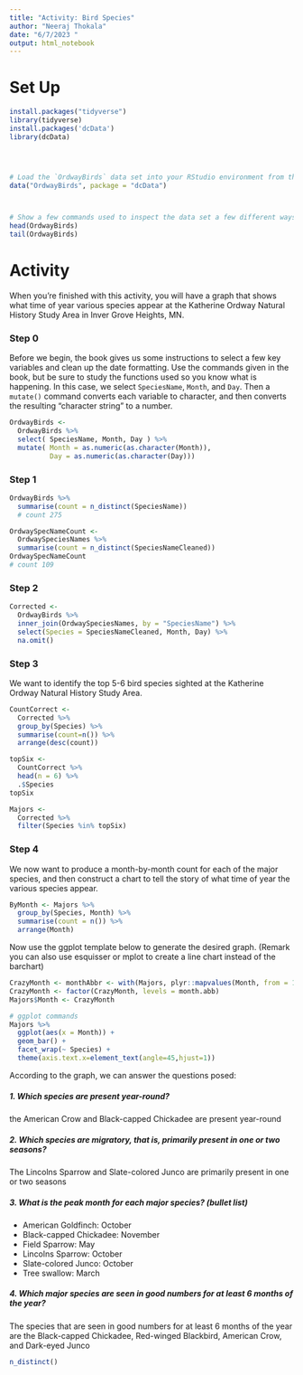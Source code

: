 ```yaml
---
title: "Activity: Bird Species"
author: "Neeraj Thokala"
date: "6/7/2023 "
output: html_notebook
---
```



# Set Up

```r
install.packages("tidyverse")
library(tidyverse)
install.packages('dcData')
library(dcData)




# Load the `OrdwayBirds` data set into your RStudio environment from the `dcData` package
data("OrdwayBirds", package = "dcData")



# Show a few commands used to inspect the data set a few different ways
head(OrdwayBirds)
tail(OrdwayBirds)


```

# Activity

When you're finished with this activity, you will have a graph that shows what time of year various species appear at the Katherine Ordway Natural History Study Area in Inver Grove Heights, MN.

### Step 0

Before we begin, the book gives us some instructions to select a few key variables and clean up the date formatting.  Use the commands given in the book, but be sure to study the functions used so you know what is happening.  In this case, we select `SpeciesName`, `Month`, and `Day`. Then a `mutate()` command converts each variable to character, and then converts the resulting "character string" to a number.

```r
OrdwayBirds <-
  OrdwayBirds %>%
  select( SpeciesName, Month, Day ) %>%
  mutate( Month = as.numeric(as.character(Month)), 
          Day = as.numeric(as.character(Day)))


```



### Step 1




```r
OrdwayBirds %>%
  summarise(count = n_distinct(SpeciesName))
  # count 275

OrdwaySpecNameCount <-
  OrdwaySpeciesNames %>%
  summarise(count = n_distinct(SpeciesNameCleaned))
OrdwaySpecNameCount 
# count 109


```


### Step 2
  



```r
Corrected <-
  OrdwayBirds %>%
  inner_join(OrdwaySpeciesNames, by = "SpeciesName") %>% 
  select(Species = SpeciesNameCleaned, Month, Day) %>%
  na.omit()  


```


### Step 3

We want to identify the top 5-6 bird species sighted at the Katherine Ordway Natural History Study Area.

```r
CountCorrect <- 
  Corrected %>% 
  group_by(Species) %>% 
  summarise(count=n()) %>%
  arrange(desc(count))

topSix <-
  CountCorrect %>% 
  head(n = 6) %>% 
  .$Species
topSix

Majors <-
  Corrected %>% 
  filter(Species %in% topSix)


```


### Step 4

We now want to produce a month-by-month count for each of the major species, and then construct a chart to tell the story of what time of year the various species appear.

```r
ByMonth <- Majors %>%
  group_by(Species, Month) %>%
  summarise(count = n()) %>%
  arrange(Month)


```

Now use the ggplot template below to generate the desired graph. (Remark you can also use esquisser or mplot to create a line chart instead of the barchart)



```r
CrazyMonth <- monthAbbr <- with(Majors, plyr::mapvalues(Month, from = 1:12, to = month.abb))
CrazyMonth <- factor(CrazyMonth, levels = month.abb)
Majors$Month <- CrazyMonth

# ggplot commands
Majors %>% 
  ggplot(aes(x = Month)) +
  geom_bar() +
  facet_wrap(~ Species) +
  theme(axis.text.x=element_text(angle=45,hjust=1))

```

According to the graph, we can answer the questions posed:

##### 1. Which species are present year-round?  

the American Crow and Black-capped Chickadee are present year-round

##### 2. Which species are migratory, that is, primarily present in one or two seasons?

The Lincolns Sparrow and Slate-colored Junco are primarily present in one or two seasons

##### 3. What is the peak month for each major species? (bullet list)

- American Goldfinch: October
- Black-capped Chickadee: November
- Field Sparrow: May
- Lincolns Sparrow: October
- Slate-colored Junco: October
- Tree swallow: March


##### 4. Which major species are seen in good numbers for at least 6 months of the year?

The species that are seen in good numbers for at least 6 months of the year are the Black-capped Chickadee, Red-winged Blackbird, American Crow, and Dark-eyed Junco

```r
n_distinct()
```

